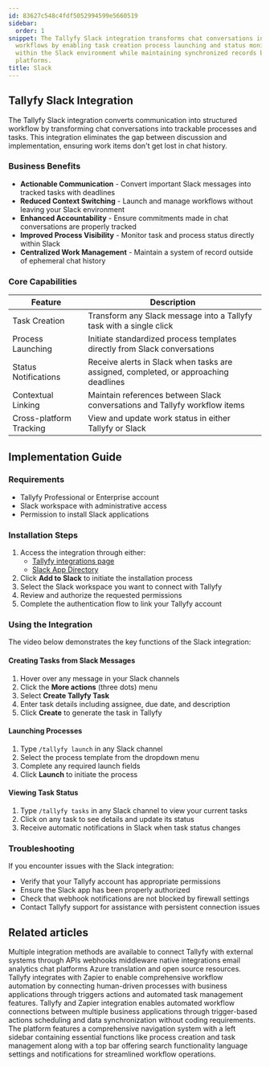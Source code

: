 ```yaml
---
id: 83627c548c4fdf5052994599e5660519
sidebar:
  order: 1
snippet: The Tallyfy Slack integration transforms chat conversations into trackable
  workflows by enabling task creation process launching and status monitoring directly
  within the Slack environment while maintaining synchronized records between both
  platforms.
title: Slack
---
```


## Tallyfy Slack Integration

The Tallyfy Slack integration converts communication into structured workflow by transforming chat conversations into trackable processes and tasks. This integration eliminates the gap between discussion and implementation, ensuring work items don't get lost in chat history.

### Business Benefits

- **Actionable Communication** - Convert important Slack messages into tracked tasks with deadlines
- **Reduced Context Switching** - Launch and manage workflows without leaving your Slack environment
- **Enhanced Accountability** - Ensure commitments made in chat conversations are properly tracked
- **Improved Process Visibility** - Monitor task and process status directly within Slack
- **Centralized Work Management** - Maintain a system of record outside of ephemeral chat history

### Core Capabilities

| Feature | Description |
|---------|------------|
| Task Creation | Transform any Slack message into a Tallyfy task with a single click |
| Process Launching | Initiate standardized process templates directly from Slack conversations |
| Status Notifications | Receive alerts in Slack when tasks are assigned, completed, or approaching deadlines |
| Contextual Linking | Maintain references between Slack conversations and Tallyfy workflow items |
| Cross-platform Tracking | View and update work status in either Tallyfy or Slack |

## Implementation Guide

### Requirements

- Tallyfy Professional or Enterprise account
- Slack workspace with administrative access
- Permission to install Slack applications

### Installation Steps

1. Access the integration through either:
   - [Tallyfy integrations page](https://tallyfy.com/integrations/)
   - [Slack App Directory](https://slack.com/apps/AF15436JJ-tallyfy)
2. Click **Add to Slack** to initiate the installation process
3. Select the Slack workspace you want to connect with Tallyfy
4. Review and authorize the requested permissions
5. Complete the authentication flow to link your Tallyfy account

### Using the Integration

The video below demonstrates the key functions of the Slack integration:

<lite-vimeo videoid="348671293"></lite-vimeo>

#### Creating Tasks from Slack Messages

1. Hover over any message in your Slack channels
2. Click the **More actions** (three dots) menu
3. Select **Create Tallyfy Task**
4. Enter task details including assignee, due date, and description
5. Click **Create** to generate the task in Tallyfy

#### Launching Processes

1. Type `/tallyfy launch` in any Slack channel
2. Select the process template from the dropdown menu
3. Complete any required launch fields
4. Click **Launch** to initiate the process

#### Viewing Task Status

1. Type `/tallyfy tasks` in any Slack channel to view your current tasks
2. Click on any task to see details and update its status
3. Receive automatic notifications in Slack when task status changes

### Troubleshooting

If you encounter issues with the Slack integration:
- Verify that your Tallyfy account has appropriate permissions
- Ensure the Slack app has been properly authorized
- Check that webhook notifications are not blocked by firewall settings
- Contact Tallyfy support for assistance with persistent connection issues


## Related articles
<CardGrid>
<LinkTitleCard header="<b>Pro > Integrations</b>" href="/products/pro/integrations/" > Multiple integration methods are available to connect Tallyfy with external systems through APIs webhooks middleware native integrations email analytics chat platforms Azure translation and open source resources. </LinkTitleCard>
<LinkTitleCard header="<b>Zapier > Tallyfy & Zapier</b>" href="/products/pro/integrations/middleware/zapier/how-can-i-improve-task-management-with-tallyfy/" > Tallyfy integrates with Zapier to enable comprehensive workflow automation by connecting human-driven processes with business applications through triggers actions and automated task management features. </LinkTitleCard>
<LinkTitleCard header="<b>Middleware > Zapier</b>" href="/products/pro/integrations/middleware/zapier/" > Tallyfy and Zapier integration enables automated workflow connections between multiple business applications through trigger-based actions scheduling and data synchronization without coding requirements. </LinkTitleCard>
<LinkTitleCard header="<b>Tutorials > Navigate Tallyfy</b>" href="/products/pro/tutorials/navigate-tallyfy/" > The platform features a comprehensive navigation system with a left sidebar containing essential functions like process creation and task management along with a top bar offering search functionality language settings and notifications for streamlined workflow operations. </LinkTitleCard>
</CardGrid>